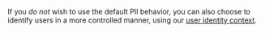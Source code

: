 If you _do not_ wish to use the default PII behavior, you can also choose to identify users in a more controlled manner, using our [user identity context](../../enriching-events/identify-user/).
